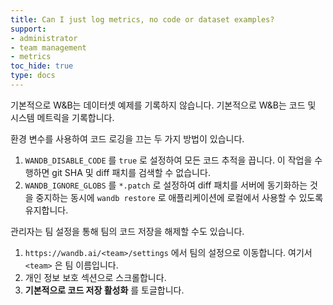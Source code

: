 ```yaml
---
title: Can I just log metrics, no code or dataset examples?
support:
- administrator
- team management
- metrics
toc_hide: true
type: docs
---
```


기본적으로 W&B는 데이터셋 예제를 기록하지 않습니다. 기본적으로 W&B는 코드 및 시스템 메트릭을 기록합니다.

환경 변수를 사용하여 코드 로깅을 끄는 두 가지 방법이 있습니다.

1. `WANDB_DISABLE_CODE` 를 `true` 로 설정하여 모든 코드 추적을 끕니다. 이 작업을 수행하면 git SHA 및 diff 패치를 검색할 수 없습니다.
2. `WANDB_IGNORE_GLOBS` 를 `*.patch` 로 설정하여 diff 패치를 서버에 동기화하는 것을 중지하는 동시에 `wandb restore` 로 애플리케이션에 로컬에서 사용할 수 있도록 유지합니다.

관리자는 팀 설정을 통해 팀의 코드 저장을 해제할 수도 있습니다.

1. `https://wandb.ai/<team>/settings` 에서 팀의 설정으로 이동합니다. 여기서 `<team>` 은 팀 이름입니다.
2. 개인 정보 보호 섹션으로 스크롤합니다.
3. **기본적으로 코드 저장 활성화** 를 토글합니다.

